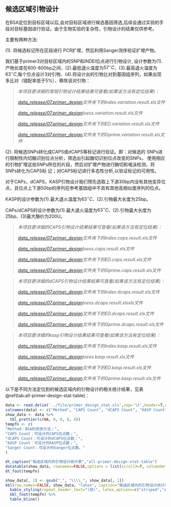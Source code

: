 ## 候选区域引物设计

在BSA定位到目标区域以后,会对目标区域进行候选基因筛选,后续会通过实验的手段对目标基因进行验证。由于生物实验的复杂性，引物设计的结果仅供参考。

主要有两种方法:

(1). 将候选标记所在区段进行 PCR扩增，然后利用Sanger测序验证扩增产物。

我们基于primer3对目标区域内的SNP和INDEl位点进行引物设计, 设计参数为(1).产物长度在600-800bp之间、(2).最低退火温度为$57^{\circ}C$、(3).最高退火温度为$63^{\circ}C$,每个位点设计3对引物、(4).将设计出的引物比对到基因组序列，如果出现多比对（错配率低于5%），移除该对引物：

> *本项目更详细的常规引物设计结果结果可查看(如果该方法有定位结果)：*
>
> *[data_release/07.primer_design](./data_release/07.primer_design/index)文件夹下的index.variation.result.xls文件*
>
> *[data_release/07.primer_design](./data_release/07.primer_design/loess)loess.variation.result.xls文件*
>
> *[data_release/07.primer_design](./data_release/07.primer_design/ED)文件夹下的ED.variation.result.xls文件*
>
> *[data_release/07.primer_design](./data_release/07.primer_design/Gprime)文件夹下的Gprime.variation.result.xls文件*
>

(2). 将候选SNPs转化成CAPS或dCAPS等标记进行验证。即：对候选的 SNPs进行限制性内切酶识别位点分析，筛选出引起酶切识别位点改变的SNPs， 使用相应的引物扩增这些SNPs所在的片段，然后对扩增产物进行酶切和电泳检测，将SNPs转化为CAPS标 记；对CAPS标记进行多态性分析,以验证标记的可用性。

对于CAPs，dCAPS，KASP引物设计我们预先选取上下游30bp内没有其他变异位点，且位点上下游50bp的序列在参考基因组中不具有其他高相似度序列的位点。

KASP的设计参数为(1).最大退火温度为$63^{\circ}C$、(2).引物最大长度为25bp。

CAPs/dCAPS的设计参数为(1).最大退火温度为$63^{\circ}C$、(2).引物最大长度为25bp、(3)最大酶价为200U。

> *本项目更详细的CAPS引物设计结果结果可查看(如果该方法有定位结果)：*
>
> *[data_release/07.primer_design](./data_release/07.primer_design/index)文件夹下的index.caps.result.xls文件*
>
> *[data_release/07.primer_design](./data_release/07.primer_design/loess)loess.caps.result.xls文件*
>
> *[data_release/07.primer_design](./data_release/07.primer_design/ED)文件夹下的ED.caps.result.xls文件*
>
> *[data_release/07.primer_design](./data_release/07.primer_design/Gprime)文件夹下的Gprime.caps.result.xls文件*
>

> *本项目更详细的dCAPS引物设计结果结果可查看(如果该方法有定位结果)：*
>
> *[data_release/07.primer_design](./data_release/07.primer_design/index)文件夹下的index.dcaps.result.xls文件*
>
> *[data_release/07.primer_design](./data_release/07.primer_design/loess)loess.dcaps.result.xlsxls文件*
>
> *[data_release/07.primer_design](./data_release/07.primer_design/ED)文件夹下的ED.dcaps.result.xls文件*
>
> *[data_release/07.primer_design](./data_release/07.primer_design/Gprime)文件夹下的Gprime.dcaps.result.xls文件*
>

> *本项目更详细的kasp引物设计结果结果可查看(如果该方法有定位结果)：*
>
> *[data_release/07.primer_design](./data_release/07.primer_design/index)文件夹下的index.kasp.result.xls文件*
>
> *[data_release/07.primer_design](./data_release/07.primer_design/loess)loess.kasp.result.xls文件*
>
> *[data_release/07.primer_design](./data_release/07.primer_design/ED)文件夹下的ED.kasp.result.xls文件*
>
> *[data_release/07.primer_design](./data_release/07.primer_design/Gprime)文件夹下的Gprime.kasp.result.xls文件*
>

以下是不同方法定位到的候选区域内的引物设计的相关统计结果，见表\@ref(tab:all-primer-design-stat-table)：

```r
data <- read.delim('../file/primer_design_stat.xls',sep='\t',header=T,check.names = F)
colnames(data) <- c("Method", "CAPS Count", "dCAPS Count", "KASP Count", "Sanger Count")
show_data <- data %>%
  tbl_prettier(c(NA, 0, 0, 0, 0))
tempfn <- c(
"Method：BSA的具体方法；",
"CAPS Count：可设计的CAPS位点数；",
"dCAPS Count：可设计的dCAPS位点数；",
"KASP Count：可设计的KASP位点数；",
"Sanger Count：可设计的Sanger位点数。"
)
```
```r
dt_caption("候选区域内的引物设计统计表","all-primer-design-stat-table")
datatable(show_data, rownames=FALSE,options = list(scrollX=T, columnDefs = list(list(className = 'dt-center',targets='_all'))))
dt_foot(tempfn)
```

```r
show_data[, 1] <- gsub("_", "\\\\_", show_data[, 1])
kbl(row.names=FALSE, show_data, "latex", caption="候选区域内的引物设计统计表", booktabs = TRUE, longtable = TRUE, linesep=' ',col.names=linebreak(gsub(" ","\n",colnames(show_data)),align="c"), escape=FALSE) %>%
  kable_styling(repeat_header_text="(续)", latex_options=c("striped","scale_down","repeat_header")) %>%
  kbl_foot(tempfn) %>%
  table_bline()
```

